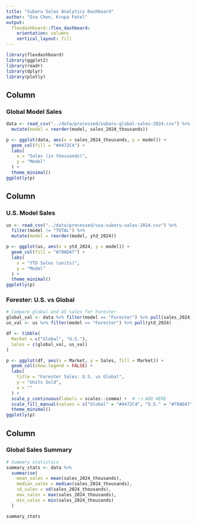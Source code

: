 ---
title: "Subaru Sales Analytics Dashboard"
author: "Eva Chen, Krupa Patel"
output: 
  flexdashboard::flex_dashboard:
    orientation: columns
    vertical_layout: fill
---

```{r setup, include=FALSE}
library(flexdashboard)
library(ggplot2)
library(readr)
library(dplyr)
library(plotly)
```

Column {data-width=300}
-----------------------------------------------------------------------

### Global Model Sales 

```{r}
data <- read_csv("../data/processed/subaru-global-sales-2024.csv") %>%
  mutate(model = reorder(model, sales_2024_thousands))

p <- ggplot(data, aes(x = sales_2024_thousands, y = model)) +
  geom_col(fill = "#4472C4") +
  labs(
    x = "Sales (in thousands)",
    y = "Model"
  ) +
  theme_minimal()
ggplotly(p)
```

Column {data-width=350}
-----------------------------------------------------------------------

### U.S. Model Sales 

```{r}
us <- read_csv("../data/processed/usa-subaru-sales-2024.csv") %>%
  filter(model != "TOTAL") %>%
  mutate(model = reorder(model, ytd_2024))

p <- ggplot(us, aes(x = ytd_2024, y = model)) +
  geom_col(fill = "#70AD47") +
  labs(
    x = "YTD Sales (units)",
    y = "Model"
  ) +
  theme_minimal()
ggplotly(p)
```

### Forester: U.S. vs Global  

```{r}
# Compare global and US sales for Forester
global_val <- data %>% filter(model == "Forester") %>% pull(sales_2024_thousands) * 1000
us_val <- us %>% filter(model == "Forester") %>% pull(ytd_2024)

df <- tibble(
  Market = c("Global", "U.S."),
  Sales = c(global_val, us_val)
)

p <- ggplot(df, aes(x = Market, y = Sales, fill = Market)) +
  geom_col(show.legend = FALSE) +
  labs(
    title = "Forester Sales: U.S. vs Global",
    y = "Units Sold",
    x = ""
  ) +
  scale_y_continuous(labels = scales::comma) +  # 👈 ADD HERE
  scale_fill_manual(values = c("Global" = "#4472C4", "U.S." = "#70AD47")) +
  theme_minimal()
ggplotly(p)
```
Column {data-width=450}
-----------------------------------------------------------------------

### Global Sales Summary

```{r}
# Summary statistics
summary_stats <- data %>%
  summarise(
    mean_sales = mean(sales_2024_thousands),
    median_sales = median(sales_2024_thousands),
    sd_sales = sd(sales_2024_thousands),
    max_sales = max(sales_2024_thousands),
    min_sales = min(sales_2024_thousands)
  )

summary_stats
```
